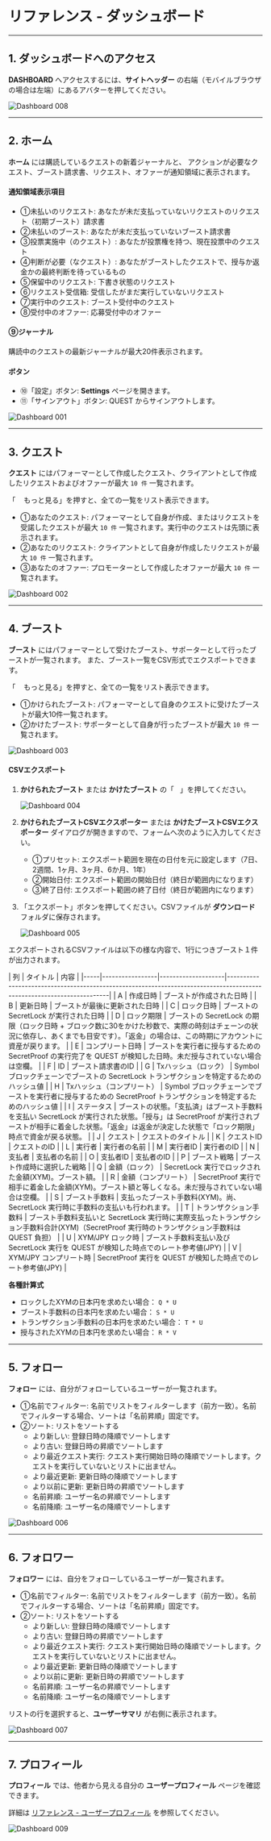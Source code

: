 # リファレンス - ダッシュボード

---

## 1. ダッシュボードへのアクセス

**DASHBOARD** へアクセスするには、**サイトヘッダー** の右端（モバイルブラウザの場合は左端）にあるアバターを押してください。

![Dashboard 008](/user-manual/ja/reference/dashboard-008.png)

---

## 2. ホーム

**ホーム** には購読しているクエストの新着ジャーナルと、
アクションが必要なクエスト、ブースト請求書、リクエスト、オファーが通知領域に表示されます。

#### 通知領域表示項目

- ①未払いのリクエスト: あなたが未だ支払っていないリクエストのリクエスト（初期ブースト）請求書
- ②未払いのブースト: あなたが未だ支払っていないブースト請求書
- ③投票実施中（のクエスト）: あなたが投票権を持つ、現在投票中のクエスト
- ④判断が必要（なクエスト）: あなたがブーストしたクエストで、授与か返金かの最終判断を待っているもの
- ⑤保留中のリクエスト: 下書き状態のリクエスト
- ⑥リクエスト受信箱: 受信したがまだ実行していないリクエスト
- ⑦実行中のクエスト: ブースト受付中のクエスト
- ⑧受付中のオファー: 応募受付中のオファー

#### ⑨ジャーナル

購読中のクエストの最新ジャーナルが最大20件表示されます。

#### ボタン

- ⑩「設定」ボタン: **Settings** ページを開きます。
- ⑪「サインアウト」ボタン: QUEST からサインアウトします。

![Dashboard 001](/user-manual/ja/reference/dashboard-001.png)

---

## 3. クエスト

**クエスト** にはパフォーマーとして作成したクエスト、クライアントとして作成したリクエストおよびオファーが最大 `10 件` 一覧されます。

「<img src="/user-manual/search-solid.svg" className="inline" height="12" /> もっと見る」を押すと、全ての一覧をリスト表示できます。

- ①あなたのクエスト: パフォーマーとして自身が作成、またはリクエストを受諾したクエストが最大 `10 件` 一覧されます。実行中のクエストは先頭に表示されます。
- ②あなたのリクエスト: クライアントとして自身が作成したリクエストが最大 `10 件` 一覧されます。
- ③あなたのオファー: プロモーターとして作成したオファーが最大 `10 件` 一覧されます。

![Dashboard 002](/user-manual/ja/reference/dashboard-002.png)

---

## 4. ブースト

**ブースト** にはパフォーマーとして受けたブースト、サポーターとして行ったブーストが一覧されます。
また、ブースト一覧をCSV形式でエクスポートできます。

「<img src="/user-manual/search-solid.svg" className="inline" height="12" /> もっと見る」を押すと、全ての一覧をリスト表示できます。

- ①かけられたブースト: パフォーマーとして自身のクエストに受けたブーストが最大10件一覧されます。
- ②かけたブースト: サポーターとして自身が行ったブーストが最大 `10 件` 一覧されます。

![Dashboard 003](/user-manual/ja/reference/dashboard-003.png)

#### CSVエクスポート

1. **かけられたブースト** または **かけたブースト** の「<img src="/user-manual/file-csv-solid.svg" className="inline" height="12" />」を押してください。

   ![Dashboard 004](/user-manual/ja/reference/dashboard-004.png)

2. **かけられたブーストCSVエクスポーター** または **かけたブーストCSVエクスポーター** ダイアログが開きますので、フォームへ次のように入力してください。
   - ①プリセット: エクスポート範囲を現在の日付を元に設定します（7日、2週間、1ヶ月、3ヶ月、6か月、1年）
   - ②開始日付: エクスポート範囲の開始日付（終日が範囲内になります）
   - ③終了日付: エクスポート範囲の終了日付（終日が範囲内になります）
3. 「エクスポート」ボタンを押してください。CSVファイルが **ダウンロード** フォルダに保存されます。

   ![Dashboard 005](/user-manual/ja/reference/dashboard-005.png)

エクスポートされるCSVファイルは以下の様な内容で、1行につきブースト１件が出力されます。

| 列   | タイトル            |  内容                                                                                                                    |
|-----|-----------------|--------------------|-----------------------------------------------------------------------------------------------------------------------|
| A   | 作成日時            |  ブーストが作成された日時                                                                                                          |
| B   | 更新日時            | ブーストが最後に更新された日時                                                                                                       |
| C   | ロック日時           |  ブーストの SecretLock が実行された日時                                                                                             |
| D   | ロック期限           | ブーストの SecretLock の期限（ロック日時 + ブロック数に30をかけた秒数で、実際の時刻はチェーンの状況に依存し、あくまでも目安です）。「返金」の場合は、この時期にアカウントに資産が戻ります。                |
| E   | コンプリート日時        | ブーストを実行者に授与するための SecretProof の実行完了を QUEST が検知した日時。未だ授与されていない場合は空欄。                                                    |
| F   | ID              |  ブースト請求書のID                                                                                                            |
| G   | Txハッシュ（ロック）    | Symbol ブロックチェーンでブーストの SecretLock トランザクションを特定するためのハッシュ値  |
| H   | Txハッシュ（コンプリート） | Symbol ブロックチェーンでブーストを実行者に授与するための SecretProof トランザクションを特定するためのハッシュ値 |
| I   | ステータス           |  ブーストの状態。「支払済」はブースト手数料を支払い SecretLock が実行された状態。「授与」は SecretProof が実行されブーストが相手に着金した状態。「返金」は返金が決定した状態で「ロック期限」時点で資金が戻る状態。 |
| J   | クエスト            |  クエストのタイトル                                                                                                             |
| K   | クエストID          | クエストのID                                                                                                               |
| L   | 実行者             | 実行者の名前                                                                                                                |
| M   | 実行者ID           | 実行者のID                                                                                                                |
| N   | 支払者             | 支払者の名前                                                                                                                |
| O   | 支払者ID           | 支払者のID                                                                                                                |
| P   | ブースト戦略          | ブースト作成時に選択した戦略                                                                                                        |
| Q   | 金額（ロック）         |  SecretLock 実行でロックされた金額(XYM)。ブースト額。                                                                                                |
| R   | 金額（コンプリート）      | SecretProof 実行で相手に着金した金額(XYM)。ブースト額と等しくなる。未だ授与されていない場合は空欄。                                                                             |
| S   | ブースト手数料         | 支払ったブースト手数料(XYM)。尚、SecretLock 実行時に手数料の支払いも行われます。                                                                            |
| T   | トランザクション手数料     | ブースト手数料支払いと SecretLock 実行時に実際支払ったトランザクション手数料合計(XYM)（SecretProof 実行時のトランザクション手数料は QUEST 負担）                                  |
| U   | XYM/JPY ロック時    | ブースト手数料支払い及び SecretLock 実行を QUEST が検知した時点でのレート参考値(JPY)                                                                                     |
| V   | XYM/JPY コンプリート時 | SecretProof 実行を QUEST が検知した時点でのレート参考値(JPY)                                                                                                |

**各種計算式**

- ロックしたXYMの日本円を求めたい場合： `Q * U`
- ブースト手数料の日本円を求めたい場合： `S * U`
- トランザクション手数料の日本円を求めたい場合： `T * U`
- 授与されたXYMの日本円を求めたい場合： `R * V`

---

## 5. フォロー

**フォロー** には、自分がフォローしているユーザーが一覧されます。

- ①名前でフィルター: 名前でリストをフィルターします（前方一致）。名前でフィルターする場合、ソートは「名前昇順」固定です。
- ②ソート: リストをソートする
  - より新しい: 登録日時の降順でソートします
  - より古い: 登録日時の昇順でソートします
  - より最近クエスト実行: クエスト実行開始日時の降順でソートします。クエストを実行していないとリストに出ません。
  - より最近更新: 更新日時の降順でソートします
  - より以前に更新: 更新日時の昇順でソートします
  - 名前昇順: ユーザー名の昇順でソートします
  - 名前降順: ユーザー名の降順でソートします

![Dashboard 006](/user-manual/ja/reference/dashboard-006.png)

---

## 6. フォロワー

**フォロワー** には、自分をフォローしているユーザーが一覧されます。

- ①名前でフィルター: 名前でリストをフィルターします（前方一致）。名前でフィルターする場合、ソートは「名前昇順」固定です。
- ②ソート: リストをソートする
  - より新しい: 登録日時の降順でソートします
  - より古い: 登録日時の昇順でソートします
  - より最近クエスト実行: クエスト実行開始日時の降順でソートします。クエストを実行していないとリストに出ません。
  - より最近更新: 更新日時の降順でソートします
  - より以前に更新: 更新日時の昇順でソートします
  - 名前昇順: ユーザー名の昇順でソートします
  - 名前降順: ユーザー名の降順でソートします

リストの行を選択すると、**ユーザーサマリ** が右側に表示されます。

![Dashboard 007](/user-manual/ja/reference/dashboard-007.png)

---

## 7. プロフィール

**プロフィール** では、他者から見える自分の **ユーザープロフィール** ページを確認できます。

詳細は [リファレンス - ユーザープロフィール](/docs/reference/user-profile-page) を参照してください。

![Dashboard 009](/user-manual/ja/reference/dashboard-009.png)
